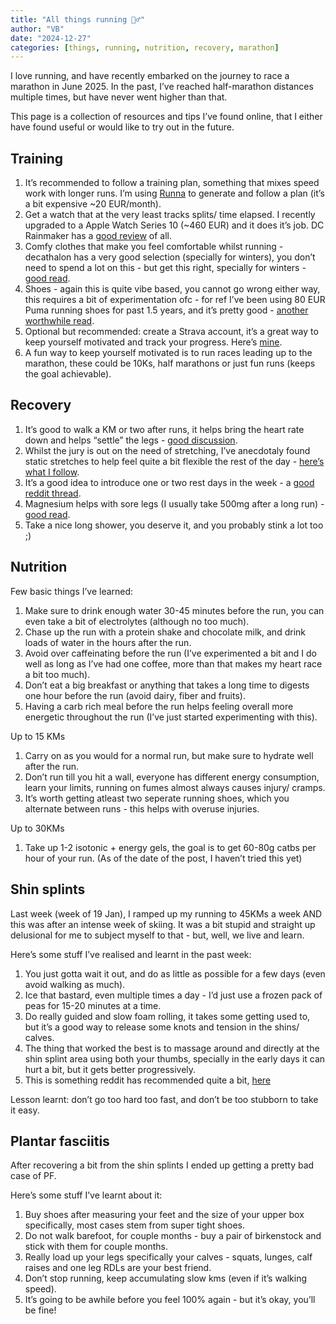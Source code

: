 ```yaml
---
title: "All things running 🏃‍♂️"
author: "VB"
date: "2024-12-27"
categories: [things, running, nutrition, recovery, marathon]
---
```


I love running, and have recently embarked on the journey to race a marathon in June 2025. In the past, I've reached half-marathon distances multiple times, but have never went higher than that.

This page is a collection of resources and tips I've found online, that I either have found useful or would like to try out in the future.

## Training

1. It's recommended to follow a training plan, something that mixes speed work with longer runs. I'm using [Runna](https://runna.com/) to generate and follow a plan (it's a bit expensive ~20 EUR/month).
2. Get a watch that at the very least tracks splits/ time elapsed. I recently upgraded to a Apple Watch Series 10 (~460 EUR) and it does it's job. DC Rainmaker has a [good review](http://www.dcrainmaker.com) of all.
3. Comfy clothes that make you feel comfortable whilst running - decathalon has a very good selection (specially for winters), you don't need to spend a lot on this - but get this right, specially for winters - [good read](https://www.reddit.com/r/running/wiki/faq/#wiki_clothing_.26amp.3B_shoes).
4. Shoes - again this is quite vibe based, you cannot go wrong either way, this requires a bit of experimentation ofc - for ref I've been using 80 EUR Puma running shoes for past 1.5 years, and it's pretty good - [another worthwhile read](https://www.reddit.com/r/running/wiki/index/common_questions/#wiki_what_shoes_do_i_buy.3F).
5. Optional but recommended: create a Strava account, it's a great way to keep yourself motivated and track your progress. Here's [mine](https://www.strava.com/athletes/13731596).
6. A fun way to keep yourself motivated is to run races leading up to the marathon, these could be 10Ks, half marathons or just fun runs (keeps the goal achievable).

## Recovery

1. It's good to walk a KM or two after runs, it helps bring the heart rate down and helps "settle" the legs - [good discussion](https://www.reddit.com/r/running/comments/raej53/do_you_walk_at_all_pre_or_post_run/).
2. Whilst the jury is out on the need of stretching, I've anecdotaly found static stretches to help feel quite a bit flexible the rest of the day - [here's what I follow](https://www.nike.com/a/stretches-after-running).
3. It's a good idea to introduce one or two rest days in the week - a [good reddit thread](https://www.reddit.com/r/running/comments/mjtv3j/how_necessary_are_rest_days/).
4. Magnesium helps with sore legs (I usually take 500mg after a long run) - [good read](https://www.runnersworld.com/uk/nutrition/diet/a35947990/magnesium-benefits-for-runners/).
5. Take a nice long shower, you deserve it, and you probably stink a lot too ;) 

## Nutrition

Few basic things I've learned:

1. Make sure to drink enough water 30-45 minutes before the run, you can even take a bit of electrolytes (although no too much).
2. Chase up the run with a protein shake and chocolate milk, and drink loads of water in the hours after the run.
3. Avoid over caffeinating before the run (I've experimented a bit and I do well as long as I've had one coffee, more than that makes my heart race a bit too much).
4. Don't eat a big breakfast or anything that takes a long time to digests one hour before the run (avoid dairy, fiber and fruits).
5. Having a carb rich meal before the run helps feeling overall more energetic throughout the run (I've just started experimenting with this).

Up to 15 KMs

1. Carry on as you would for a normal run, but make sure to hydrate well after the run.
2. Don't run till you hit a wall, everyone has different energy consumption, learn your limits, running on fumes almost always causes injury/ cramps.
3. It's worth getting atleast two seperate running shoes, which you alternate between runs - this helps with overuse injuries.

Up to 30KMs

1. Take up 1-2 isotonic + energy gels, the goal is to get 60-80g catbs per hour of your run. (As of the date of the post, I haven't tried this yet)

## Shin splints

Last week (week of 19 Jan), I ramped up my running to 45KMs a week AND this was after an intense week of skiing. It was a bit stupid and straight up delusional for me to subject myself to that - but, well, we live and learn.

Here's some stuff I've realised and learnt in the past week:

1. You just gotta wait it out, and do as little as possible for a few days (even avoid walking as much).
2. Ice that bastard, even multiple times a day - I'd just use a frozen pack of peas for 15-20 minutes at a time.
3. Do really guided and slow foam rolling, it takes some getting used to, but it's a good way to release some knots and tension in the shins/ calves.
4. The thing that worked the best is to massage around and directly at the shin splint area using both your thumbs, specially in the early days it can hurt a bit, but it gets better progressively.
5. This is something reddit has recommended quite a bit, [here](https://gizmodo.com/banish-shin-splints-forever-with-one-magical-exercise-5902699)

Lesson learnt: don't go too hard too fast, and don't be too stubborn to take it easy.

## Plantar fasciitis

After recovering a bit from the shin splints I ended up getting a pretty bad case of PF. 

Here's some stuff I've learnt about it:

1. Buy shoes after measuring your feet and the size of your upper box specifically, most cases stem from super tight shoes.
2. Do not walk barefoot, for couple months - buy a pair of birkenstock and stick with them for couple months.
3. Really load up your legs specifically your calves - squats, lunges, calf raises and one leg RDLs are your best friend.
4. Don't stop running, keep accumulating slow kms (even if it's walking speed).
5. It's going to be awhile before you feel 100% again - but it's okay, you'll be fine!


